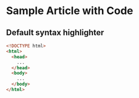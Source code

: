 
# Sample Article with Code

## Default syntax highlighter

```html
<!DOCTYPE html>
<html>
  <head>
    ...
  </head>
  <body>
    ...
  </body>
</html>
```
